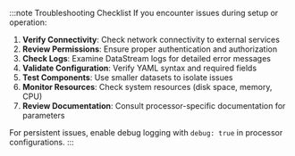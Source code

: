 :::note Troubleshooting Checklist
If you encounter issues during setup or operation:

1. **Verify Connectivity**: Check network connectivity to external services
2. **Review Permissions**: Ensure proper authentication and authorization
3. **Check Logs**: Examine DataStream logs for detailed error messages
4. **Validate Configuration**: Verify YAML syntax and required fields
5. **Test Components**: Use smaller datasets to isolate issues
6. **Monitor Resources**: Check system resources (disk space, memory, CPU)
7. **Review Documentation**: Consult processor-specific documentation for parameters

For persistent issues, enable debug logging with `debug: true` in processor configurations.
:::